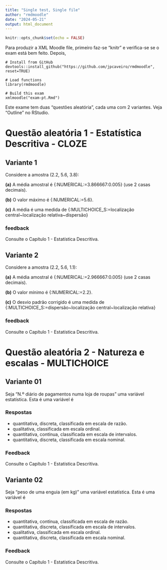 ```yaml
---
title: "Single test, Single file"
author: "rmdmoodle"
date: "2024-05-21"
output: html_document
---
```


```r
knitr::opts_chunk$set(echo = FALSE)
```



Para produzir a XML Moodle file, primeiro faz-se "knitr" e verifica-se se o exam está bem feito. Depois,

```
# Install from GitHub
devtools::install_github("https://github.com/jpcaveiro/rmdmoodle", reset=TRUE)

# Load functions
library(rmdmoodle)

# Build this exam
xmlmoodle("exam-pt.Rmd")
```

Este exame tem duas "questões aleatória", cada uma com 2 variantes. Veja "Outline" no RStudio.



# Questão aleatória 1 - Estatística Descritiva - CLOZE


## Variante 1

Considere a amostra \(2.2, 5.6, 3.8\):

**(a)** A média amostral é {:NUMERICAL:=3.866667:0.005} (use 2 casas decimais).

**(b)** O valor máximo é {:NUMERICAL:=5.6}.

**(c)** A média é uma medida de 
{:MULTICHOICE_S:=localização central\~localização relativa\~dispersão}


### feedback

Consulte o Capítulo 1 - Estatística Descritiva.


## Variante 2

Considere a amostra \(2.2, 5.6, 1.1\):

**(a)** A média amostral é {:NUMERICAL:=2.966667:0.005} (use 2 casas decimais).

**(b)** O valor mínimo é {:NUMERICAL:=2.2}.

**(c)** O desvio padrão corrigido é uma medida de 
{:MULTICHOICE_S:=dispersão\~localização central\~localização relativa}


### feedback

Consulte o Capítulo 1 - Estatística Descritiva.




# Questão aleatória 2 - Natureza e escalas - MULTICHOICE


## Variante 01  

Seja "N.º diário de pagamentos numa loja de roupas" uma variável estatística. 
Esta é uma variável é

### Respostas  

* quantitativa, discreta, classificada em escala de razão.  
* qualitativa, classificada em escala ordinal.
* quantitativa, contínua, classificada em escala de intervalos.
* quantitativa, discreta, classificada em escala nominal.

### Feedback

Consulte o Capítulo 1 - Estatística Descritiva.



## Variante 02  


Seja "peso de uma enguia (em kg)" uma variável estatística. 
Esta é uma variável é

### Respostas  

* quantitativa, contínua, classificada em escala de razão.
* quantitativa, discreta, classificada em escala de intervalos.  
* qualitativa, classificada em escala ordinal.
* quantitativa, discreta, classificada em escala nominal.

### Feedback

Consulte o Capítulo 1 - Estatística Descritiva.

